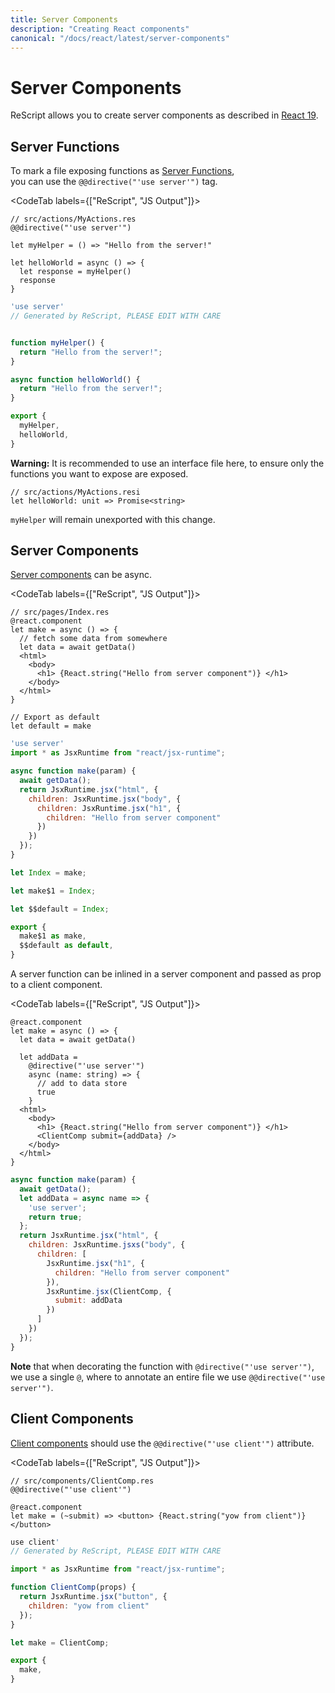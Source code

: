 ```yaml
---
title: Server Components
description: "Creating React components"
canonical: "/docs/react/latest/server-components"
---
```


# Server Components

ReScript allows you to create server components as described in [React 19](https://react.dev/reference/rsc/server-components).

## Server Functions

To mark a file exposing functions as [Server Functions](https://react.dev/reference/rsc/server-functions),  
you can use the `@@directive("'use server'")` tag.

<CodeTab labels={["ReScript", "JS Output"]}>

```res example
// src/actions/MyActions.res
@@directive("'use server'")

let myHelper = () => "Hello from the server!"

let helloWorld = async () => {
  let response = myHelper()
  response
}
```
```js
'use server'
// Generated by ReScript, PLEASE EDIT WITH CARE


function myHelper() {
  return "Hello from the server!";
}

async function helloWorld() {
  return "Hello from the server!";
}

export {
  myHelper,
  helloWorld,
}
```

</CodeTab>

**Warning:** It is recommended to use an interface file here, to ensure only the functions you want to expose are exposed.

```res
// src/actions/MyActions.resi
let helloWorld: unit => Promise<string>
```

`myHelper` will remain unexported with this change.

## Server Components

[Server components](https://react.dev/reference/rsc/server-components) can be async.

<CodeTab labels={["ReScript", "JS Output"]}>

```res example
// src/pages/Index.res
@react.component
let make = async () => {
  // fetch some data from somewhere
  let data = await getData()
  <html>
    <body>
      <h1> {React.string("Hello from server component")} </h1>
    </body>
  </html>
}

// Export as default
let default = make
```
```js
'use server'
import * as JsxRuntime from "react/jsx-runtime";

async function make(param) {
  await getData();
  return JsxRuntime.jsx("html", {
    children: JsxRuntime.jsx("body", {
      children: JsxRuntime.jsx("h1", {
        children: "Hello from server component"
      })
    })
  });
}

let Index = make;

let make$1 = Index;

let $$default = Index;

export {
  make$1 as make,
  $$default as default,
}
```

</CodeTab>

A server function can be inlined in a server component and passed as prop to a client component.

<CodeTab labels={["ReScript", "JS Output"]}>

```res
@react.component
let make = async () => {
  let data = await getData()

  let addData =
    @directive("'use server'")
    async (name: string) => {
      // add to data store
      true
    }
  <html>
    <body>
      <h1> {React.string("Hello from server component")} </h1>
      <ClientComp submit={addData} />
    </body>
  </html>
}
```
```js
async function make(param) {
  await getData();
  let addData = async name => {
    'use server';
    return true;
  };
  return JsxRuntime.jsx("html", {
    children: JsxRuntime.jsxs("body", {
      children: [
        JsxRuntime.jsx("h1", {
          children: "Hello from server component"
        }),
        JsxRuntime.jsx(ClientComp, {
          submit: addData
        })
      ]
    })
  });
}
```

</CodeTab>

**Note** that when decorating the function with `@directive("'use server'")`, we use a single `@`, where to annotate an entire file we use `@@directive("'use server'")`.

## Client Components

[Client components](https://react.dev/reference/rsc/use-client) should use the `@@directive("'use client'")` attribute.

<CodeTab labels={["ReScript", "JS Output"]}>

```res
// src/components/ClientComp.res
@@directive("'use client'")

@react.component
let make = (~submit) => <button> {React.string("yow from client")} </button>
```
```js
use client'
// Generated by ReScript, PLEASE EDIT WITH CARE

import * as JsxRuntime from "react/jsx-runtime";

function ClientComp(props) {
  return JsxRuntime.jsx("button", {
    children: "yow from client"
  });
}

let make = ClientComp;

export {
  make,
}
```

</CodeTab>
